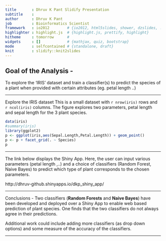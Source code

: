 ```yaml
---
title       : Dhruv K Pant Slidify Presentation
subtitle    : 
author      : Dhruv K Pant
job         : Bioinformatics Scientist
framework   : io2012        # {io2012, html5slides, shower, dzslides, ...}
highlighter : highlight.js  # {highlight.js, prettify, highlight}
hitheme     : tomorrow      # 
widgets     : []            # {mathjax, quiz, bootstrap}
mode        : selfcontained # {standalone, draft}
knit        : slidify::knit2slides
---
```


## Goal of the Analysis - 
To explore the 'IRIS' dataset and train a classifier(s) to predict the species of 
a plant when provided with certain attributes (eg. petal length ..)


---

Explore the IRIS dataset
This is a small dataset with `r nrow(iris)` rows and `r ncol(iris)` columns. 
The figure explores two parameters, petal length and sepal length 
for the 3 plant species. 

```r
data(iris)
#summary(iris)
library(ggplot2)
p <- ggplot(iris,aes(Sepal.Length,Petal.Length)) + geom_point()
p <- p + facet_grid(. ~ Species)
p

```

---

The link below displays the Shiny App. Here, the user can input various parameters (petal length ,..) and a choice of 
classifiers (Random Forest, Naive Bayes) to predict which type of plant corresponds to the chosen parameters. 


http://dhruv-github.shinyapps.io/dkp_shiny_app/

---

Conclusions -
Two classifiers (**Random Forests** and **Naive Bayes**) have been developed and deployed over a Shiny App to enable web based prediction 
of plant species.  One finds that the two classifiers do not always agree in their predictions.   

Additional work could include adding more 
classifiers (as drop down options) and some measure of the accuracy of the classifiers.

---




